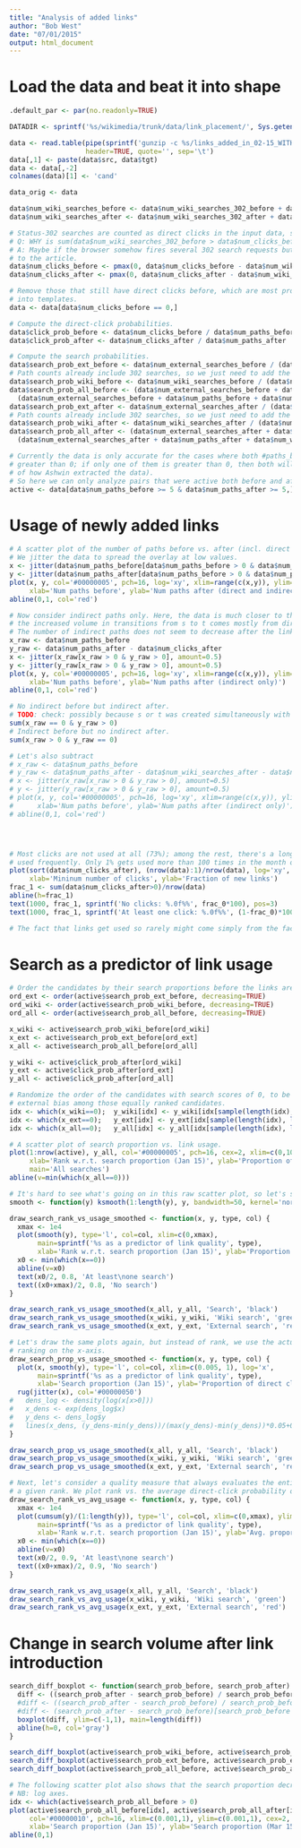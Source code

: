 ```yaml
---
title: "Analysis of added links"
author: "Bob West"
date: "07/01/2015"
output: html_document
---
```


# Load the data and beat it into shape

```r
.default_par <- par(no.readonly=TRUE)

DATADIR <- sprintf('%s/wikimedia/trunk/data/link_placement/', Sys.getenv('HOME'))

data <- read.table(pipe(sprintf('gunzip -c %s/links_added_in_02-15_WITH-STATS.tsv.gz', DATADIR)),
                   header=TRUE, quote='', sep='\t')
data[,1] <- paste(data$src, data$tgt)
data <- data[,-2]
colnames(data)[1] <- 'cand'

data_orig <- data

data$num_wiki_searches_before <- data$num_wiki_searches_302_before + data$num_wiki_searches_200_before
data$num_wiki_searches_after <- data$num_wiki_searches_302_after + data$num_wiki_searches_200_after

# Status-302 searches are counted as direct clicks in the input data, so correct for this.
# Q: WHY is sum(data$num_wiki_searches_302_before > data$num_clicks_before) == 1362, not 0?
# A: Maybe if the browser somehow fires several 302 search requests but only one 200 forward
# to the article.
data$num_clicks_before <- pmax(0, data$num_clicks_before - data$num_wiki_searches_302_before)
data$num_clicks_after <- pmax(0, data$num_clicks_after - data$num_wiki_searches_302_after)

# Remove those that still have direct clicks before, which are most probably from links embedded
# into templates.
data <- data[data$num_clicks_before == 0,]

# Compute the direct-click probabilities.
data$click_prob_before <- data$num_clicks_before / data$num_paths_before
data$click_prob_after <- data$num_clicks_after / data$num_paths_after

# Compute the search probabilities.
data$search_prob_ext_before <- data$num_external_searches_before / (data$num_external_searches_before + data$num_paths_before)
# Path counts already include 302 searches, so we just need to add the 200 searches in the denominator.
data$search_prob_wiki_before <- data$num_wiki_searches_before / (data$num_paths_before + data$num_wiki_searches_200_before)
data$search_prob_all_before <- (data$num_external_searches_before + data$num_wiki_searches_before) /
  (data$num_external_searches_before + data$num_paths_before + data$num_wiki_searches_200_before)
data$search_prob_ext_after <- data$num_external_searches_after / (data$num_external_searches_after + data$num_paths_after)
# Path counts already include 302 searches, so we just need to add the 200 searches in the denominator.
data$search_prob_wiki_after <- data$num_wiki_searches_after / (data$num_paths_after + data$num_wiki_searches_200_after)
data$search_prob_all_after <- (data$num_external_searches_after + data$num_wiki_searches_after) /
  (data$num_external_searches_after + data$num_paths_after + data$num_wiki_searches_200_after)

# Currently the data is only accurate for the cases where both #paths_before and #paths_after is
# greater than 0; if only one of them is greater than 0, then both will appear as 0 (consequence
# of how Ashwin extracted the data).
# So here we can only analyze pairs that were active both before and after.
active <- data[data$num_paths_before >= 5 & data$num_paths_after >= 5,]
```

# Usage of newly added links

```r
# A scatter plot of the number of paths before vs. after (incl. direct clicks after).
# We jitter the data to spread the overlay at low values.
x <- jitter(data$num_paths_before[data$num_paths_before > 0 & data$num_paths_after > 0], amount=0.5)
y <- jitter(data$num_paths_after[data$num_paths_before > 0 & data$num_paths_after > 0], amount=0.5)
plot(x, y, col='#00000005', pch=16, log='xy', xlim=range(c(x,y)), ylim=range(c(x,y)),
     xlab='Num paths before', ylab='Num paths after (direct and indirect)')
abline(0,1, col='red')

# Now consider indirect paths only. Here, the data is much closer to the diagonal, which means that
# the increased volume in transitions from s to t comes mostly from direct link clicks.
# The number of indirect paths does not seem to decrease after the link is added.
x_raw <- data$num_paths_before
y_raw <- data$num_paths_after - data$num_clicks_after
x <- jitter(x_raw[x_raw > 0 & y_raw > 0], amount=0.5)
y <- jitter(y_raw[x_raw > 0 & y_raw > 0], amount=0.5)
plot(x, y, col='#00000005', pch=16, log='xy', xlim=range(c(x,y)), ylim=range(c(x,y)),
     xlab='Num paths before', ylab='Num paths after (indirect only)')
abline(0,1, col='red')

# No indirect before but indirect after.
# TODO: check: possibly because s or t was created simultaneously with link?
sum(x_raw == 0 & y_raw > 0)
# Indirect before but no indirect after.
sum(x_raw > 0 & y_raw == 0)

# Let's also subtract 
# x_raw <- data$num_paths_before
# y_raw <- data$num_paths_after - data$num_wiki_searches_after - data$num_clicks_after 
# x <- jitter(x_raw[x_raw > 0 & y_raw > 0], amount=0.5)
# y <- jitter(y_raw[x_raw > 0 & y_raw > 0], amount=0.5)
# plot(x, y, col='#00000005', pch=16, log='xy', xlim=range(c(x,y)), ylim=range(c(x,y)),
#      xlab='Num paths before', ylab='Num paths after (indirect only)')
# abline(0,1, col='red')




# Most clicks are not used at all (73%); among the rest, there's a long tail, with only few links
# used frequently. Only 1% gets used more than 100 times in the month of March.
plot(sort(data$num_clicks_after), (nrow(data):1)/nrow(data), log='xy', type='l', panel.first=grid(),
     xlab='Mininum number of clicks', ylab='Fraction of new links')
frac_1 <- sum(data$num_clicks_after>0)/nrow(data)
abline(h=frac_1)
text(1000, frac_1, sprintf('No clicks: %.0f%%', frac_0*100), pos=3)
text(1000, frac_1, sprintf('At least one click: %.0f%%', (1-frac_0)*100), pos=1)

# The fact that links get used so rarely might come simply from the fact that
```

# Search as a predictor of link usage

```r
# Order the candidates by their search proportions before the links are added.
ord_ext <- order(active$search_prob_ext_before, decreasing=TRUE)
ord_wiki <- order(active$search_prob_wiki_before, decreasing=TRUE)
ord_all <- order(active$search_prob_all_before, decreasing=TRUE)

x_wiki <- active$search_prob_wiki_before[ord_wiki]
x_ext <- active$search_prob_ext_before[ord_ext]
x_all <- active$search_prob_all_before[ord_all]

y_wiki <- active$click_prob_after[ord_wiki]
y_ext <- active$click_prob_after[ord_ext]
y_all <- active$click_prob_after[ord_all]

# Randomize the order of the candidates with search scores of 0, to be sure to eliminate any
# external bias among those equally ranked candidates.
idx <- which(x_wiki==0);  y_wiki[idx] <- y_wiki[idx[sample(length(idx), length(idx))]]
idx <- which(x_ext==0);   y_ext[idx] <- y_ext[idx[sample(length(idx), length(idx))]]
idx <- which(x_all==0);   y_all[idx] <- y_all[idx[sample(length(idx), length(idx))]]

# A scatter plot of search proportion vs. link usage.
plot(1:nrow(active), y_all, col='#00000005', pch=16, cex=2, xlim=c(0,10000),
     xlab='Rank w.r.t. search proportion (Jan 15)', ylab='Proportion of direct clicks (Mar 15)',
     main='All searches')
abline(v=min(which(x_all==0)))

# It's hard to see what's going on in this raw scatter plot, so let's smooth it.
smooth <- function(y) ksmooth(1:length(y), y, bandwidth=50, kernel='normal')$y

draw_search_rank_vs_usage_smoothed <- function(x, y, type, col) {
  xmax <- 1e4
  plot(smooth(y), type='l', col=col, xlim=c(0,xmax),
       main=sprintf('%s as a predictor of link quality', type),
       xlab='Rank w.r.t. search proportion (Jan 15)', ylab='Proportion of direct clicks (Mar 15)')
  x0 <- min(which(x==0))
  abline(v=x0)
  text(x0/2, 0.8, 'At least\none search')
  text((x0+xmax)/2, 0.8, 'No search')  
}

draw_search_rank_vs_usage_smoothed(x_all, y_all, 'Search', 'black')
draw_search_rank_vs_usage_smoothed(x_wiki, y_wiki, 'Wiki search', 'green')
draw_search_rank_vs_usage_smoothed(x_ext, y_ext, 'External search', 'red')

# Let's draw the same plots again, but instead of rank, we use the actual value that's used for
# ranking on the x-axis.
draw_search_prop_vs_usage_smoothed <- function(x, y, type, col) {
  plot(x, smooth(y), type='l', col=col, xlim=c(0.005, 1), log='x',
       main=sprintf('%s as a predictor of link quality', type),
       xlab='Search proportion (Jan 15)', ylab='Proportion of direct clicks (Mar 15)')
  rug(jitter(x), col='#00000050')
#   dens_log <- density(log(x[x>0]))
#   x_dens <- exp(dens_log$x)
#   y_dens <- dens_log$y
#   lines(x_dens, (y_dens-min(y_dens))/(max(y_dens)-min(y_dens))*0.05+0.45)
}

draw_search_prop_vs_usage_smoothed(x_all, y_all, 'Search', 'black')
draw_search_prop_vs_usage_smoothed(x_wiki, y_wiki, 'Wiki search', 'green')
draw_search_prop_vs_usage_smoothed(x_ext, y_ext, 'External search', 'red')

# Next, let's consider a quality measure that always evaluates the entire top of the ranking up to
# a given rank. We plot rank vs. the average direct-click probability of the items above that rank.
draw_search_rank_vs_avg_usage <- function(x, y, type, col) {
  xmax <- 1e4
  plot(cumsum(y)/(1:length(y)), type='l', col=col, xlim=c(0,xmax), ylim=c(0.6,1),
       main=sprintf('%s as a predictor of link quality', type),
       xlab='Rank w.r.t. search proportion (Jan 15)', ylab='Avg. proportion of direct clicks (Mar 15)')
  x0 <- min(which(x==0))
  abline(v=x0)
  text(x0/2, 0.9, 'At least\none search')
  text((x0+xmax)/2, 0.9, 'No search')  
}

draw_search_rank_vs_avg_usage(x_all, y_all, 'Search', 'black')
draw_search_rank_vs_avg_usage(x_wiki, y_wiki, 'Wiki search', 'green')
draw_search_rank_vs_avg_usage(x_ext, y_ext, 'External search', 'red')
```

# Change in search volume after link introduction

```r
search_diff_boxplot <- function(search_prob_before, search_prob_after) {
  diff <- ((search_prob_after - search_prob_before) / search_prob_before)[search_prob_before > 0]
  #diff <- ((search_prob_after - search_prob_before) / search_prob_before)[search_prob_before > 0 & search_prob_after > 0]
  #diff <- (search_prob_after - search_prob_before)[search_prob_before > 0]
  boxplot(diff, ylim=c(-1,1), main=length(diff))
  abline(h=0, col='gray')
}

search_diff_boxplot(active$search_prob_wiki_before, active$search_prob_wiki_after)
search_diff_boxplot(active$search_prob_ext_before, active$search_prob_ext_after)
search_diff_boxplot(active$search_prob_all_before, active$search_prob_all_after)

# The following scatter plot also shows that the search proportion decreases when the link is added.
# NB: log axes.
idx <- which(active$search_prob_all_before > 0)
plot(active$search_prob_all_before[idx], active$search_prob_all_after[idx],
     col='#00000010', pch=16, xlim=c(0.001,1), ylim=c(0.001,1), cex=2, log='xy',
     xlab='Search proportion (Jan 15)', ylab='Search proportion (Mar 15)')
abline(0,1)
```

